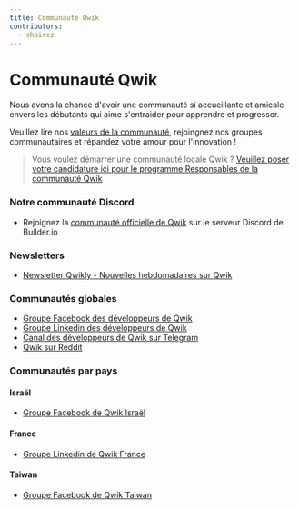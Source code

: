 ```yaml
---
title: Communauté Qwik
contributors:
  - shairez
---
```



# Communauté Qwik

Nous avons la chance d'avoir une communauté si accueillante et amicale envers les débutants
qui aime s'entraider pour apprendre et progresser.

Veuillez lire nos [valeurs de la communauté](/community/values), rejoingnez nos groupes communautaires
et répandez votre amour pour l'innovation !

> Vous voulez démarrer une communauté locale Qwik ?
> [Veuillez poser votre candidature ici pour le programme Responsables de la communauté Qwik](https://forms.gle/S1rxiKiVdhZqkk8RA)

### Notre communauté Discord

- <DiscordLogo /> Rejoignez la [communauté officielle de Qwik](https://discord.com/invite/bNVSQmPzqy) sur
  le serveur Discord de Builder.io

### Newsletters

- <a href="https://qwiknewsletter.com" target="_blank">
    Newsletter Qwikly - Nouvelles hebdomadaires sur Qwik
  </a>

### Communautés globales

- <FacebookLogo /> <a href="https://www.facebook.com/groups/qwikdevs" target="_blank">
    Groupe Facebook des développeurs de Qwik
  </a>
- <LinkedInLogo /> <a href="https://www.linkedin.com/groups/12677766/" target="_blank">
    Groupe Linkedin des développeurs de Qwik
  </a>
- <TelegramLogo /> <a href="https://t.me/qwikdevs" target="_blank">
    Canal des développeurs de Qwik sur Telegram
  </a>
- <RedditLogo /> <a href="https://www.reddit.com/r/qwik/" target="_blank">
    Qwik sur Reddit
  </a>

### Communautés par pays

#### Israël

- <FacebookLogo /> <a href="https://www.facebook.com/groups/qwikisrael" target="_blank">
    Groupe Facebook de Qwik Israël
  </a>

#### France

- <LinkedInLogo /> <a href="https://www.linkedin.com/groups/14153723/" target="_blank">
    Groupe Linkedin de Qwik France
  </a>

#### Taiwan

- <FacebookLogo /> <a href="https://www.facebook.com/groups/836365297555873" target="_blank">
    Groupe Facebook de Qwik Taiwan
  </a>
